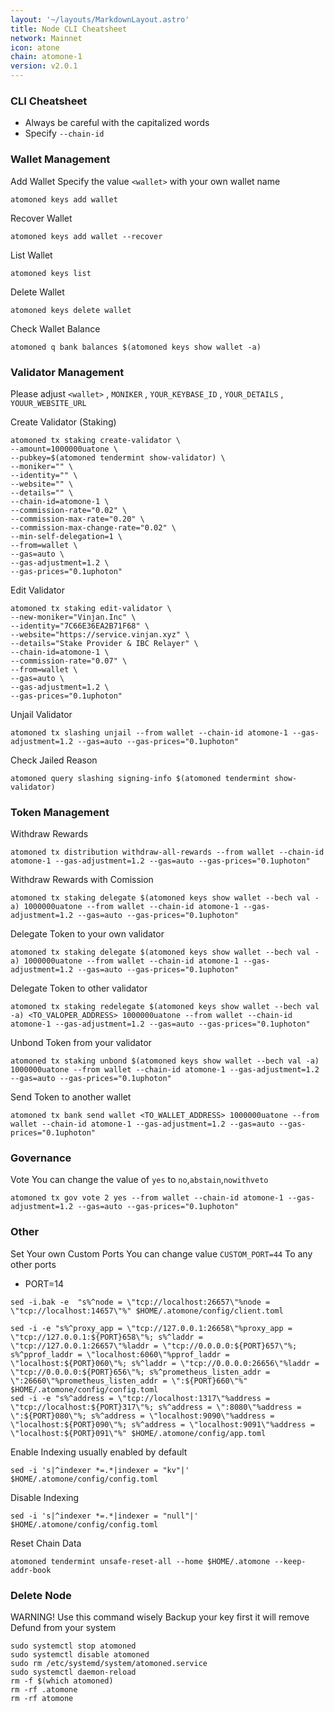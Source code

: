 ```yaml
---
layout: '~/layouts/MarkdownLayout.astro'
title: Node CLI Cheatsheet
network: Mainnet
icon: atone
chain: atomone-1
version: v2.0.1
---
```


### CLI Cheatsheet

- Always be careful with the capitalized words
- Specify `--chain-id`

### Wallet Management

Add Wallet
Specify the value `<wallet>` with your own wallet name

```
atomoned keys add wallet
```

Recover Wallet
```
atomoned keys add wallet --recover
```

List Wallet
```
atomoned keys list
```

Delete Wallet
```
atomoned keys delete wallet
```

Check Wallet Balance
```
atomoned q bank balances $(atomoned keys show wallet -a)
```

### Validator Management

Please adjust `<wallet>` , `MONIKER` , `YOUR_KEYBASE_ID` , `YOUR_DETAILS` , `YOUUR_WEBSITE_URL`

Create Validator (Staking)
```
atomoned tx staking create-validator \
--amount=1000000uatone \
--pubkey=$(atomoned tendermint show-validator) \
--moniker="" \
--identity="" \
--website="" \
--details="" \
--chain-id=atomone-1 \
--commission-rate="0.02" \
--commission-max-rate="0.20" \
--commission-max-change-rate="0.02" \
--min-self-delegation=1 \
--from=wallet \
--gas=auto \
--gas-adjustment=1.2 \
--gas-prices="0.1uphoton"
```


Edit Validator
```
atomoned tx staking edit-validator \
--new-moniker="Vinjan.Inc" \
--identity="7C66E36EA2B71F68" \
--website="https://service.vinjan.xyz" \
--details="Stake Provider & IBC Relayer" \
--chain-id=atomone-1 \
--commission-rate="0.07" \
--from=wallet \
--gas=auto \
--gas-adjustment=1.2 \
--gas-prices="0.1uphoton"
```

Unjail Validator
```
atomoned tx slashing unjail --from wallet --chain-id atomone-1 --gas-adjustment=1.2 --gas=auto --gas-prices="0.1uphoton"
```

Check Jailed Reason
```
atomoned query slashing signing-info $(atomoned tendermint show-validator)
```

### Token Management

Withdraw Rewards
```
atomoned tx distribution withdraw-all-rewards --from wallet --chain-id atomone-1 --gas-adjustment=1.2 --gas=auto --gas-prices="0.1uphoton"
```

Withdraw Rewards with Comission
```
atomoned tx staking delegate $(atomoned keys show wallet --bech val -a) 1000000uatone --from wallet --chain-id atomone-1 --gas-adjustment=1.2 --gas=auto --gas-prices="0.1uphoton"
```

Delegate Token to your own validator
```
atomoned tx staking delegate $(atomoned keys show wallet --bech val -a) 1000000uatone --from wallet --chain-id atomone-1 --gas-adjustment=1.2 --gas=auto --gas-prices="0.1uphoton"
```

Delegate Token to other validator
```
atomoned tx staking redelegate $(atomoned keys show wallet --bech val -a) <TO_VALOPER_ADDRESS> 1000000uatone --from wallet --chain-id atomone-1 --gas-adjustment=1.2 --gas=auto --gas-prices="0.1uphoton"
```

Unbond Token from your validator
```
atomoned tx staking unbond $(atomoned keys show wallet --bech val -a) 1000000uatone --from wallet --chain-id atomone-1 --gas-adjustment=1.2 --gas=auto --gas-prices="0.1uphoton"
```

Send Token to another wallet
```
atomoned tx bank send wallet <TO_WALLET_ADDRESS> 1000000uatone --from wallet --chain-id atomone-1 --gas-adjustment=1.2 --gas=auto --gas-prices="0.1uphoton"
```

### Governance 

Vote
You can change the value of `yes` to `no`,`abstain`,`nowithveto`

```
atomoned tx gov vote 2 yes --from wallet --chain-id atomone-1 --gas-adjustment=1.2 --gas=auto --gas-prices="0.1uphoton"
```

### Other

Set Your own Custom Ports
You can change value `CUSTOM_PORT=44` To any other ports

- PORT=14
```  
sed -i.bak -e  "s%^node = \"tcp://localhost:26657\"%node = \"tcp://localhost:14657\"%" $HOME/.atomone/config/client.toml
```
```
sed -i -e "s%^proxy_app = \"tcp://127.0.0.1:26658\"%proxy_app = \"tcp://127.0.0.1:${PORT}658\"%; s%^laddr = \"tcp://127.0.0.1:26657\"%laddr = \"tcp://0.0.0.0:${PORT}657\"%; s%^pprof_laddr = \"localhost:6060\"%pprof_laddr = \"localhost:${PORT}060\"%; s%^laddr = \"tcp://0.0.0.0:26656\"%laddr = \"tcp://0.0.0.0:${PORT}656\"%; s%^prometheus_listen_addr = \":26660\"%prometheus_listen_addr = \":${PORT}660\"%" $HOME/.atomone/config/config.toml
sed -i -e "s%^address = \"tcp://localhost:1317\"%address = \"tcp://localhost:${PORT}317\"%; s%^address = \":8080\"%address = \":${PORT}080\"%; s%^address = \"localhost:9090\"%address = \"localhost:${PORT}090\"%; s%^address = \"localhost:9091\"%address = \"localhost:${PORT}091\"%" $HOME/.atomone/config/app.toml
```

Enable Indexing usually enabled by default
```
sed -i 's|^indexer *=.*|indexer = "kv"|' $HOME/.atomone/config/config.toml
```

Disable Indexing
```
sed -i 's|^indexer *=.*|indexer = "null"|' $HOME/.atomone/config/config.toml
```

Reset Chain Data
```
atomoned tendermint unsafe-reset-all --home $HOME/.atomone --keep-addr-book
```

### Delete Node

WARNING! Use this command wisely 
Backup your key first it will remove Defund from your system

```
sudo systemctl stop atomoned
sudo systemctl disable atomoned
sudo rm /etc/systemd/system/atomoned.service
sudo systemctl daemon-reload
rm -f $(which atomoned)
rm -rf .atomone
rm -rf atomone
```

